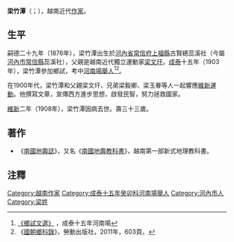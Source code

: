 '''梁竹潭'''（{{vie|v='''Lương Trúc Đàm'''|hn=梁竹潭}}；{{bd|1876年||1908年|}}），越南近代[[作家|作家]]。

==生平==
嗣德二十九年（1876年），梁竹潭出生於[[河內省|河內省]][[常信府|常信府]][[上福縣|上福縣]]古賢總蕊溪社（今屬[[河內市|河內市]][[常信縣|常信縣]]蕊溪社），父親是越南近代獨立運動家[[梁文玕|梁文玕]]。[[成泰|成泰]]十五年（1903年），梁竹潭參加鄉試，考中[[河南場|河南場]][[舉人|舉人]]<ref>[http://lib.nomfoundation.org/collection/1/volume/1139/page/3 《鄉試文選》] {{Wayback|url=http://lib.nomfoundation.org/collection/1/volume/1139/page/3 |date=20161220113055 }}，成泰十五年河南場</ref><ref>《[[國朝鄉科錄|國朝鄉科錄]]》，勞動出版社，2011年，603頁。</ref>。

在1900年代，梁竹潭和父親梁文玕、兄弟梁毅卿、梁玉眷等人一起響應[[維新運動|維新運動]]。他撰寫文章，宣傳西方進步思想，啟發民智，努力拯救國家。

[[維新_(阮朝)|維新]]二年（1908年），梁竹潭因病去世。壽三十三歲。

==著作==
*《[[南國地輿誌|南國地輿誌]]》，又名《[[南國地輿教科書|南國地輿教科書]]》，越南第一部新式地理教科書。

==注釋==
{{reflist}}

[[Category:越南作家|Category:越南作家]]
[[Category:成泰十五年癸卯科河南場舉人|Category:成泰十五年癸卯科河南場舉人]]
[[Category:河內市人|Category:河內市人]]
[[Category:梁姓|Category:梁姓]]